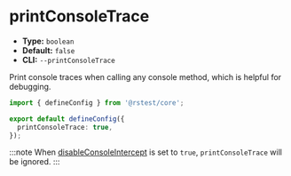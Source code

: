 # printConsoleTrace

- **Type:** `boolean`
- **Default:** `false`
- **CLI:** `--printConsoleTrace`

Print console traces when calling any console method, which is helpful for debugging.

```ts title="rstest.config.ts"
import { defineConfig } from '@rstest/core';

export default defineConfig({
  printConsoleTrace: true,
});
```

:::note
When [disableConsoleIntercept](/config/test/disableConsoleIntercept) is set to `true`, `printConsoleTrace` will be ignored.
:::
